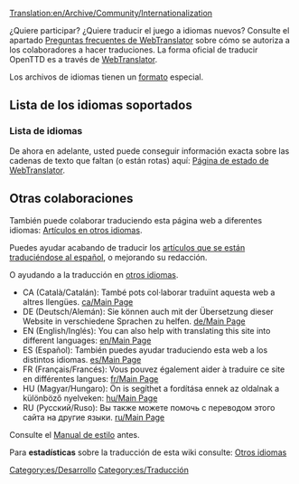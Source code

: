 [[Translation:en/Archive/Community/Internationalization]]


¿Quiere participar? ¿Quiere traducir el juego a idiomas nuevos? Consulte el apartado [http://translator.openttd.org/en/faq Preguntas frecuentes de WebTranslator] sobre cómo se autoriza a los colaboradores a hacer traduciones. La forma oficial de traducir OpenTTD es a través de [[es/WebTranslator|WebTranslator]].

Los archivos de idiomas tienen un [[es/Formato de los archivos de idiomas|formato]] especial.

=='''Lista de los idiomas soportados'''==

==='''Lista de idiomas'''===
De ahora en adelante, usted puede conseguir información exacta sobre las cadenas de texto que faltan (o están rotas) aquí:
[http://translator.openttd.org/status Página de estado de WebTranslator].

=='''Otras colaboraciones'''==
También puede colaborar traduciendo esta página web a diferentes idiomas: [[:Category:en/Articles in other languages|Artículos en otros idiomas]].

Puedes ayudar acabando de traducir los [[:Category:es/Artículos que se están traduciendo al español|artículos que se están traduciéndose al español]], o mejorando su redacción.

O ayudando a la traducción en [[en/Articles are being translated into other languages|otros idiomas]].

*CA (Català/Catalán): També pots col·laborar traduïnt aquesta web a altres llengües. [[ca/Main Page]] 
*DE (Deutsch/Alemán): Sie können auch mit der Übersetzung dieser Website in verschiedene Sprachen zu helfen. [[de/Main Page]]
*EN (English/Inglés): You can also help with translating this site into different languages: [[en/Main Page]]
*ES (Español): También puedes ayudar traduciendo esta web a los distintos idiomas. [[es/Main Page]]
*FR (Français/Francés): Vous pouvez également aider à traduire ce site en différentes langues: [[fr/Main Page]]
*HU (Magyar/Hungaro): Ön is segíthet a fordítása ennek az oldalnak a különböző nyelveken: [[hu/Main Page]]
*RU (Русский/Ruso): Вы также можете помочь с переводом этого сайта на другие языки. [[ru/Main Page]]

Consulte el [[es/Wiki/Manual de Estilo#paginas-que-no-estan-en-ingles|Manual de estilo]] antes.

Para '''estadísticas''' sobre la traducción de esta wiki consulte: [[:Category:en/Other languages|Otros idiomas]]

[[Category:es/Desarrollo]][[Category:es/Traducción]]